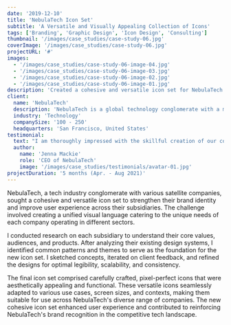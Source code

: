 ```yaml
---
date: '2019-12-10'
title: 'NebulaTech Icon Set'
subtitle: 'A Versatile and Visually Appealing Collection of Icons'
tags: ['Branding', 'Graphic Design', 'Icon Design', 'Consulting']
thumbnail: '/images/case_studies/case-study-06.jpg'
coverImage: '/images/case_studies/case-study-06.jpg'
projectURL: '#'
images:
  - '/images/case_studies/case-study-06-image-04.jpg'
  - '/images/case_studies/case-study-06-image-03.jpg'
  - '/images/case_studies/case-study-06-image-02.jpg'
  - '/images/case_studies/case-study-06-image-01.jpg'
description: 'Created a cohesive and versatile icon set for NebulaTech and its satellite companies, unifying their visual language and enhancing brand recognition across diverse tech industry sectors.'
client:
  name: 'NebulaTech'
  description: 'NebulaTech is a global technology conglomerate with a mission to transform the way people live.'
  industry: 'Technology'
  companySize: '100 - 250'
  headquarters: 'San Francisco, United States'
testimonial:
  text: "I am thoroughly impressed with the skillful creation of our cohesive and versatile icon set. The team's talent in designing icons that unify our visual language and enhance brand recognition across diverse tech sectors has significantly elevated our brand image. This invaluable contribution has strengthened NebulaTech and our satellite companies, fostering a distinctive and memorable presence in the competitive tech landscape."
  author:
    name: 'Jenna Mackie'
    role: 'CEO of NebulaTech'
    image: '/images/case_studies/testimonials/avatar-01.jpg'
projectDuration: '5 months (Apr. - Aug 2021)'
---
```


NebulaTech, a tech industry conglomerate with various satellite companies, sought a cohesive and versatile icon set to strengthen their brand identity and improve user experience across their subsidiaries. The challenge involved creating a unified visual language catering to the unique needs of each company operating in different sectors.

I conducted research on each subsidiary to understand their core values, audiences, and products. After analyzing their existing design systems, I identified common patterns and themes to serve as the foundation for the new icon set. I sketched concepts, iterated on client feedback, and refined the designs for optimal legibility, scalability, and consistency.

The final icon set comprised carefully crafted, pixel-perfect icons that were aesthetically appealing and functional. These versatile icons seamlessly adapted to various use cases, screen sizes, and contexts, making them suitable for use across NebulaTech's diverse range of companies. The new cohesive icon set enhanced user experience and contributed to reinforcing NebulaTech's brand recognition in the competitive tech landscape.
